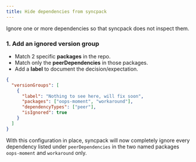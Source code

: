 ```yaml
---
title: Hide dependencies from syncpack
---
```


Ignore one or more dependencies so that syncpack does not inspect them.

### 1. Add an ignored version group

- Match 2 specific **packages** in the repo.
- Match only the **peerDependencies** in those packages.
- Add a **label** to document the decision/expectation.

```json title=".syncpackrc.json"
{
  "versionGroups": [
    {
      "label": "Nothing to see here, will fix soon",
      "packages": ["oops-moment", "workaround"],
      "dependencyTypes": ["peer"],
      "isIgnored": true
    }
  ]
}
```

With this configuration in place, syncpack will now completely ignore every dependency listed under `peerDependencies` in the two named packages `oops-moment` and `workaround` only.
